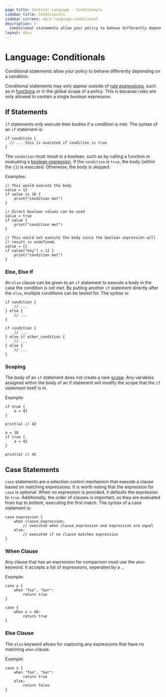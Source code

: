 ```yaml
---
page_title: Sentinel Language - Conditionals
sidebar_title: Conditionals
sidebar_current: docs-language-conditional
description: |-
  Conditional statements allow your policy to behave differently depending on a condition.
layout: docs
---
```


# Language: Conditionals

Conditional statements allow your policy to behave differently depending
on a condition.

Conditional statements may only appear outside of
[rule expressions](/sentinel/language/rules), such as in
[functions](/sentinel/language/functions) or in the global scope
of a policy. This is because rules are only allowed to contain a single
boolean expression.

## If Statements

`if` statements only execute their bodies if a condition is met.
The syntax of an `if` statement is:

```sentinel
if condition {
  // ... this is executed if condition is true
}
```

The `condition` must result in a boolean, such as by calling a function
or evaluating a [boolean expression](/sentinel/language/boolexpr). If
the `condition` is `true`, the body (within the `{}`) is executed. Otherwise,
the body is skipped.

Examples:

```sentinel
// This would execute the body
value = 12
if value is 18 {
	print("condition met")
}

// Direct boolean values can be used
value = true
if value {
	print("condition met")
}

// This would not execute the body since the boolean expression will
// result in undefined.
value = {}
if value["key"] > 12 {
	print("condition met")
}
```

### Else, Else If

An `else` clause can be given to an `if` statement to execute a body
in the case the condition is _not met_. By putting another `if` statement
directly after the `else`, multiple conditions can be tested for.
The syntax is:

```sentinel
if condition {
	// ...
} else {
	// ...
}

if condition {
	// ...
} else if other_condition {
	// ...
} else {
	// ...
}
```

### Scoping

The body of an `if` statement does not create a new
[scope](/sentinel/language/scope). Any variables assigned within the body
of an if statement will modify the scope that the `if` statement itself
is in.

Example:

```sentinel
if true {
	a = 42
}

print(a) // 42
```

```sentinel
a = 18
if true {
	a = 42
}

print(a) // 42
```

## Case Statements

`case` statements are a selection control mechanism that execute a clause based
on matching expressions. It is worth noting that the expression for `case` is
optional. When no expression is provided, it defaults the expression to `true`.
Additionally, the order of clauses is important, as they are evaluated from top
to bottom, executing the first match.
The syntax of a case statement is:

```sentinel
case expression {
	when clause_expression:
		// executed when clause_expression and expression are equal
	else:
		// executed if no clause matches expression
}
```

### When Clause

Any clause that has an expression for comparison must use the `when` keyword.
It accepts a list of expressions, seperated by a `,`.

Example:

```sentinel
case x {
	when "foo", "bar":
		return true
}
```

```sentinel
case {
	when x > 40:
		return true
}
```

### Else Clause

The `else` keyword allows for capturing any expressions that have no matching
`when` clause.

Example:

```sentinel
case x {
	when "foo", "bar":
		return true
	else:
		return false
}
```
